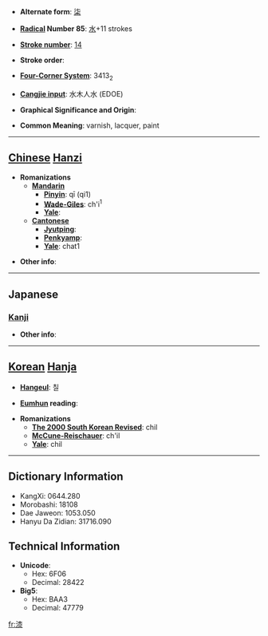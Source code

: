 * '''Alternate form''': [[柒]]

* '''[[Wiktionary:Chinese radical index| Radical]] Number 85''': [[Wiktionary:Chinese radical index 水|水]]+11 strokes

* '''[[Wiktionary:Chinese total strokes index|Stroke number]]''': [[Wiktionary:Chinese total strokes index 14|14]]

* '''Stroke order''': 

* '''[[Wiktionary:Chinese four corner index|Four-Corner System]]''': 3413<sub>2</sub>

* '''[[Wiktionary:Chinese Cangjie index|Cangjie input]]''': 水木人水 (EDOE)

* '''Graphical Significance and Origin''': 

* '''Common Meaning''': varnish, lacquer, paint

----

== [[Chinese]] [[Hanzi]] ==

* '''Romanizations'''
** '''[[Mandarin]]'''
*** '''[[Pinyin]]''': qī (qi1)
*** '''[[Wade-Giles]]''': ch'i<sup>1</sup>
*** '''[[Yale]]''': 
** '''[[Cantonese]]'''
*** '''[[Jyutping]]''':
*** '''[[Penkyamp]]''': 
*** '''[[Yale]]''': chat1

* '''Other info''': 

----

==Japanese==
===[[Kanji]]===
{{kanji|on readings=[[しつ]] (shitsu)|kun readings=[[うるし]] (urushi)}}

* '''Other info''':  

----

== [[Korean]] [[Hanja]] ==

* '''[[Hangeul]]''': 칠

* '''[[Eumhun]] reading''': 

* '''Romanizations'''
** '''[[The 2000 South Korean Revised Romanization|The 2000 South Korean Revised]]''': chil
** '''[[McCune-Reischauer]]''': ch'il
** '''[[Yale]]''': chil

----

== Dictionary Information ==

* KangXi: 0644.280
* Morobashi: 18108
* Dae Jaweon: 1053.050
* Hanyu Da Zidian: 31716.090

== Technical Information ==

* '''Unicode''':
** Hex: 6F06
** Decimal: 28422
* '''Big5''':
** Hex: BAA3
** Decimal: 47779

[[fr:漆]]